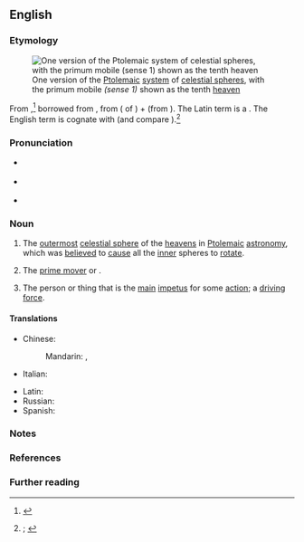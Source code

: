 ==English==
{{was wotd|2019|December|18}}

===Etymology===
[[File:Ptolemaicsystem-small.png|thumb|One version of the [[Ptolemaic]] [[system]] of [[celestial sphere]]s, with the primum mobile ''(sense 1)'' shown as the tenth [[heaven]]{{refn|group=n|name=n1|From {{cite-book|author=Petrus Apianus|authorlink=Petrus Apianus|author2=Gemma Frisius|authorlink2=Gemma Frisius|title=Petri Apiani cosmographia, per Gemmam Phrysium, apud Louanienses medicum ac mathematicum insignem, restituta: additis de adem re ipsius Gemmae Phry. libellis, ut sequens pagina docet|location=Antwerp|publisher=In pingui gallina Arnoldo Berckma[n]no [Arnold Birckmann]|year=1539|oclc=1113627241}}.}}]]

From {{inh|en|enm|primum mobile|t=outermost celestial sphere causing other spheres to move}},<ref>{{R:MED Online|entry=prīmum mōbile|pos=n|id=MED34651}}</ref> borrowed from {{bor|en|LL.|primum mobile|lit=first mover}}, from {{der|en|la|prīmum|t=first; at first}} ({{glossary|adverbial}} {{glossary|accusative}} of {{m|la|prīmus|t=first}}) + {{m|la|mōbile}} (from {{m|la|mōbilis|t=mobile, movable}}). The Latin term is a {{calque|en|ar|tr=al-muḥarrik al-awwal|t=first mover|nocap=1}}. The English term is cognate with {{cog|grc|τὸ πρῶτον κινῆσαν|t=prime mover}} (and compare {{m|grc|πρώτη κίνησις|t=first motion}}).<ref>{{R:OED Online|pos=n|id=151397|date=June 2007|nodot=yes}}; {{R:Lexico|pos=n}}</ref>

===Pronunciation===
* {{a|RP}} {{IPA|en|/ˌpɹaɪməm ˈməʊbɪli/|/ˌpriː-/|/-leɪ/}}
* {{a|GA}} {{IPA|en|/ˌpɹaɪməm ˈmoʊbəˌli/}}
* {{hyphenation|en|pri|mum mo|bi|le}}

===Noun===
{{en-noun|?}}

# {{lb|en|astronomy|historical}} The [[outermost]] [[celestial sphere]] of the [[heavens]] in [[Ptolemaic]] [[astronomy]], which was [[believe]]d to [[cause#Verb|cause]] all the [[inner]] spheres to [[rotate]].
# {{lb|en|chiefly|philosophy|theology}} The [[prime mover]] or {{l|en|first cause|t=an [[initial#Adjective|initial]] [[cause#Noun|cause]] from which all other causes and [[effect#Noun|effects]] [[follow]]}}.
#: {{synonyms|en|primus motor}}
# {{lb|en|by extension}} The person or thing that is the [[main#Adjective|main]] [[impetus]] for some [[action]]; a [[driving force]].

====Translations====
{{trans-top-also|prime mover or first cause|prime mover}}
* Chinese:
*: Mandarin: {{t+|cmn|起因|tr=qǐyīn}}, {{t|cmn|始因|tr=shǐyīn}}
* Italian: {{t|it|primo mobile|m}}
{{trans-mid}}
* Latin: {{t|la|primum mobile}}
* Russian: {{t+|ru|первопричи́на|f}}
* Spanish: {{t|es|primer móvil|m}}
{{trans-bottom}}

===Notes===
<references group="n"/>

===References===
<references />

===Further reading===
{{pedia|Primum Mobile}}